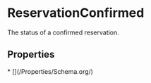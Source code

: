 
# ReservationConfirmed

The status of a confirmed reservation.

## Properties

<Grid>
* [](/Properties/Schema.org/)

</Grid>


